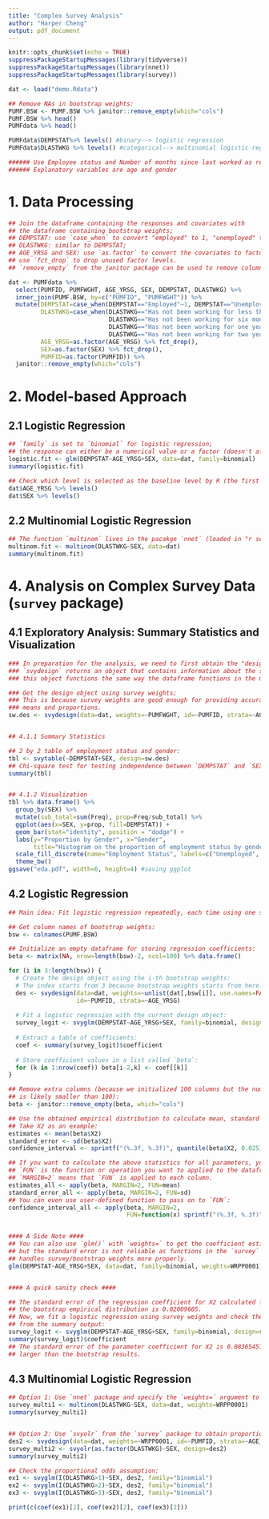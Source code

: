 ```yaml
---
title: "Complex Survey Analysis"
author: "Harper Cheng"
output: pdf_document
---
```


```r
knitr::opts_chunk$set(echo = TRUE)
suppressPackageStartupMessages(library(tidyverse))
suppressPackageStartupMessages(library(nnet))
suppressPackageStartupMessages(library(survey))
```

```r
dat <- load("demo.Rdata")

## Remove NAs in bootstrap weights:
PUMF.BSW <- PUMF.BSW %>% janitor::remove_empty(which="cols")
PUMF.BSW %>% head()
PUMFdata %>% head() 

PUMFdata$DEMPSTAT%>% levels() #binary--> logistic regression
PUMFdata$DLASTWKG %>% levels() #categorical--> multinomial logistic regression

###### Use Employee status and Number of months since last worked as reponses
###### Explanatory variables are age and gender

```

# 1. Data Processing
```r
## Join the dataframe containing the responses and covariates with 
## the dataframe containing bootstrap weights;
## DEMPSTAT: use `case_when` to convert "employed" to 1, "unemployed" to 0, and NA otherwise;
## DLASTWKG: similar to DEMPSTAT;
## AGE_YRSG and SEX: use `as.factor` to convert the covariates to factor;
## use `fct_drop` to drop unused factor levels.
## `remove_empty` from the janitor package can be used to remove columns or rows containing only NAs.

dat <- PUMFdata %>% 
  select(PUMFID, PUMFWGHT, AGE_YRSG, SEX, DEMPSTAT, DLASTWKG) %>% 
  inner_join(PUMF.BSW, by=c("PUMFID", "PUMFWGHT")) %>% 
  mutate(DEMPSTAT=case_when(DEMPSTAT=="Employed"~1, DEMPSTAT=="Unemployed"~0),
         DLASTWKG=case_when(DLASTWKG=="Has not been working for less than six months"~1,
                            DLASTWKG=="Has not been working for six months to less than one year"~2,
                            DLASTWKG=="Has not been working for one year to less than two years"~3,
                            DLASTWKG=="Has not been working for two years or more"~4),
         AGE_YRSG=as.factor(AGE_YRSG) %>% fct_drop(), 
         SEX=as.factor(SEX) %>% fct_drop(),
         PUMFID=as.factor(PUMFID)) %>% 
  janitor::remove_empty(which="cols")

```

# 2. Model-based Approach
## 2.1 Logistic Regression
```r
## `family` is set to `binomial` for logistic regression;
## the response can either be a numerical value or a factor (doesn't affect the results)
logistic.fit <- glm(DEMPSTAT~AGE_YRSG+SEX, data=dat, family=binomial)
summary(logistic.fit)

## Check which level is selected as the baseline level by R (the first level listed):
dat$AGE_YRSG %>% levels()
dat$SEX %>% levels()

```


## 2.2  Multinomial Logistic Regression
```r
## The function `multinom` lives in the pacakge `nnet` (loaded in "r setup" chunk).
multinom.fit <- multinom(DLASTWKG~SEX, data=dat)
summary(multinom.fit)

```


# 4. Analysis on Complex Survey Data (`survey` package)
## 4.1 Exploratory Analysis: Summary Statistics and Visualization 
```r
### In preparation for the analysis, we need to first obtain the "design object";
### `svydesign` returns an object that contains information about the survey design;
### this object functions the same way the dataframe functions in the model-based analysis.

### Get the design object using survey weights;
### This is because survey weights are good enough for providing accurate estimates on
### means and proportions.
sw.des <- svydesign(data=dat, weights=~PUMFWGHT, id=~PUMFID, strata=~AGE_YRSG)


## 4.1.1 Summary Statistics

## 2 by 2 table of employment status and gender:
tbl <- svytable(~DEMPSTAT+SEX, design=sw.des) 
## Chi-square test for testing independence between `DEMPSTAT` and `SEX`:
summary(tbl) 


## 4.1.2 Visualization
tbl %>% data.frame() %>% 
  group_by(SEX) %>% 
  mutate(sub_total=sum(Freq), prop=Freq/sub_total) %>% 
  ggplot(aes(x=SEX, y=prop, fill=DEMPSTAT)) +
  geom_bar(stat="identity", position = "dodge") +
  labs(y="Proportion by Gender", x="Gender",
       title="Histogram on the proportion of employment status by gender") +
  scale_fill_discrete(name="Employment Status", labels=c("Unemployed", "Employed")) +
  theme_bw()
ggsave("eda.pdf", width=6, height=4) #saving ggplot
```


## 4.2 Logistic Regression
```r
## Main idea: Fit logistic regression repeatedly, each time using one set of bootstrap weights

## Get column names of bootstrap weights:
bsw <- colnames(PUMF.BSW)

## Initialize an empty dataframe for storing regression coefficients:
beta <- matrix(NA, nrow=length(bsw)-2, ncol=100) %>% data.frame()

for (i in 3:length(bsw)) {
  # Create the design object using the i-th bootstrap weights:
  # The index starts from 3 because bootstrap weights starts from here.
  des <- svydesign(data=dat, weights=~unlist(dat[,bsw[i]], use.names=FALSE), 
                   id=~PUMFID, strata=~AGE_YRSG)
  
  # Fit a logistic regression with the current design object:
  survey_logit <- svyglm(DEMPSTAT~AGE_YRSG+SEX, family=binomial, design=des, na.action=na.omit)
  
  # Extract a table of coefficients:
  coef <- summary(survey_logit)$coefficient
  
  # Store coefficient values in a list called `beta`:
  for (k in 1:nrow(coef)) beta[i-2,k] <- coef[[k]]
}

## Remove extra columns (because we initialized 100 columns but the number of coefficients
## is likely smaller than 100):
beta <- janitor::remove_empty(beta, which="cols")

## Use the obtained empirical distribution to calculate mean, standard error, and CI:
## Take X2 as an example:
estimates <- mean(beta$X2)
standard_error <- sd(beta$X2)
confidence_interval <- sprintf("(%.3f, %.3f)", quantile(beta$X2, 0.025), quantile(beta$X2, 0.975))

## If you want to calculate the above statistics for all parameters, you can use `apply()`:
## `FUN` is the function or operation you want to applied to the dataframe;
## `MARGIN=2` means that `FUN` is applied to each column.
estimates_all <- apply(beta, MARGIN=2, FUN=mean)
standard_error_all <- apply(beta, MARGIN=2, FUN=sd)
## You can even use user-defined function to pass on to `FUN`:
confidence_interval_all <- apply(beta, MARGIN=2, 
                                 FUN=function(x) sprintf("(%.3f, %.3f)", quantile(x, 0.025), quantile(x, 0.975)))


#### A Side Note ####
## You can also use `glm()` with `weights=` to get the coefficient estimates;
## but the standard error is not reliable as functions in the `survey` package
## handles survey/bootstrap weights more properly.
glm(DEMPSTAT~AGE_YRSG+SEX, data=dat, family=binomial, weights=WRPP0001)


#### A quick sanity check ####

## The standard error of the regression coefficient for X2 calculated from 
## the bootstrap empirical distribution is 0.02009605.
## Now, we fit a logistic regression using survey weights and check the standard error
## from the summary output:
survey_logit <- svyglm(DEMPSTAT~AGE_YRSG+SEX, family=binomial, design=sw.des, na.action=na.omit)
summary(survey_logit)$coefficient
## The standard error of the parameter coefficient for X2 is 0.08365457 which is 
## larger than the bootstrap results.

```


## 4.3 Multinomial Logistic Regression
```r
## Option 1: Use `nnet` package and specify the `weights=` argument to be the bootstrap weights:
survey_multi1 <- multinom(DLASTWKG~SEX, data=dat, weights=WRPP0001)
summary(survey_multi1)


## Option 2: Use `svyolr` from the `survey` package to obtain proportional odds:
des2 <- svydesign(data=dat, weights=~WRPP0001, id=~PUMFID, strata=~AGE_YRSG)
survey_multi2 <- svyolr(as.factor(DLASTWKG)~SEX, design=des2)
summary(survey_multi2)

## Check the proportional odds assumption:
ex1 <- svyglm(I(DLASTWKG>1)~SEX, des2, family="binomial")
ex2 <- svyglm(I(DLASTWKG>2)~SEX, des2, family="binomial")
ex3 <- svyglm(I(DLASTWKG>3)~SEX, des2, family="binomial")

print(c(coef(ex1)[2], coef(ex2)[2], coef(ex3)[2]))

```


